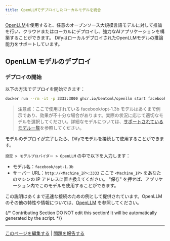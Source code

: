 ```yaml
---
title: OpenLLMでデプロイしたローカルモデルを統合
---
```



[OpenLLM](https://github.com/bentoml/OpenLLM)を使用すると、任意のオープンソース大規模言語モデルに対して推論を行い、クラウドまたはローカルにデプロイし、強力なAIアプリケーションを構築することができます。
DifyはローカルデプロイされたOpenLLMモデルの推論能力をサポートしています。

## OpenLLM モデルのデプロイ
### デプロイの開始

以下の方法でデプロイを開始できます：

```bash
docker run --rm -it -p 3333:3000 ghcr.io/bentoml/openllm start facebook/opt-1.3b --backend pt
```
> 注意点：ここで使用されている facebook/opt-1.3b モデルはあくまで例示であり、効果が不十分な場合があります。実際の状況に応じて適切なモデルを選択してください。詳細なモデルについては、[サポートされているモデル一覧](https://github.com/bentoml/OpenLLM#-supported-models)を参照してください。

モデルのデプロイが完了したら、Difyでモデルを接続して使用することができます。

`設定 > モデルプロバイダー > OpenLLM` の中で以下を入力します：

- モデル名：`facebook/opt-1.3b`
- サーバー URL：`http://<Machine_IP>:3333` ここで `<Machine_IP>` をあなたのマシンの IP アドレスに置き換えてください。
 "保存" を押せば、アプリケーション内でこのモデルを使用することができます。

この説明はあくまで迅速な接続のための例として提供されています。OpenLLMのその他の特性や情報については、[OpenLLM](https://github.com/bentoml/OpenLLM) を参照してください。

{/*
Contributing Section
DO NOT edit this section!
It will be automatically generated by the script.
*/}

---

[このページを編集する](https://github.com/langgenius/dify-docs/edit/main/ja-jp/development/models-integration/openllm.mdx) | [問題を報告する](https://github.com/langgenius/dify-docs/issues/new?title=ドキュメントの問題%3A%20&body=%23%23%20問題の説明%0A%3C%21--%20発見した問題について簡単に説明してください%20--%3E%0A%0A%23%23%20ページリンク%0Ahttps%3A%2F%2Fgithub.com%2Flanggenius%2Fdify-docs%2Fblob%2Fmain%2Fja-jp/development/models-integration%2Fopenllm.mdx%0A%0A%23%23%20提案される変更%0A%3C%21--%20特定の変更案がある場合は、ここで説明してください%20--%3E%0A%0A%3C%21--%20ドキュメントの品質向上にご協力いただきありがとうございます！%20--%3E)

